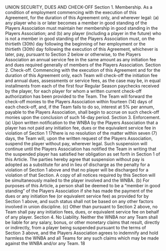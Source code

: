 UNION SECURITY, DUES AND CHECK-OFF
Section 1. Membership.
As a condition of employment commencing with the execution of this Agreement,
for the duration of this Agreement only, and wherever legal: (a) any player who is or later
becomes a member in good standing of the Players Association must maintain her membership
in good standing in the Players Association; and (b) any player (including a player in the future)
who is not a member in good standing of the Players Association must, on the thirtieth (30th) day
following the beginning of her employment or the thirtieth (30th) day following the execution of
this Agreement, whichever is later, pay, pursuant to Section 2 below or otherwise, to the Players
Association an annual service fee in the same amount as any initiation fee and dues required
generally of members of the Players Association.
Section 2. Check-off.
Commencing with the execution of this Agreement and for the duration of this
Agreement only, each Team will check-off the initiation fee and annual dues, assessments or
service fees, as the case may be, in equal installments from each of the first four Regular Season
paychecks received by the player, for each player for whom a written current check-off
authorization has been provided to the Team. The Team will forward the check-off monies to
the Players Association within fourteen (14) days of each check-off, and, if the Team fails to do
so, interest at 5% per annum, payable to the Players Association, shall begin to accrue on such
check-off monies upon the conclusion of such 14-day period.
Section 3. Enforcement.
(a) Upon written notification to the WNBA by the Players Association that a
player has not paid any initiation fee, dues or the equivalent service fee in violation of Section 1
17there is no resolution of the matter within seven (7) days, the Team will, upon the written request
of the Players Association, suspend the player without pay, wherever legal. Such suspension
will continue until the Players Association has notified the Team in writing that the suspended
player has satisfied her obligation as set forth in Section 1 of this Article. The parties hereby
agree that suspension without pay is adopted as a substitute for and in lieu of discharge as the
penalty for a violation of Section 1 above and that no player will be discharged for a violation of
that Section. A copy of all notices required by this Section will be simultaneously mailed to the
player involved and the WNBA.
(b) For purposes of this Article, a person shall be deemed to be a "member in
good standing" of the Players Association if she has made the payment of the dues or any
initiation fee (or equivalent service fee) as provided for by Section 1 above, and such status shall
not be based on any other factors involved in union discipline.
(c) Other than pursuant to Section 2 above, no Team shall pay any initiation
fees, dues, or equivalent service fee on behalf of any player.
Section 4. No Liability.
Neither the WNBA nor any Team shall be liable for any salary, bonus, or other
monetary claims that result, directly or indirectly, from a player being suspended pursuant to the
terms of Section 3 above, and the Players Association agrees to indemnify and hold harmless the
WNBA and all Teams for any such claims which may be made against the WNBA and/or any
Team.
18